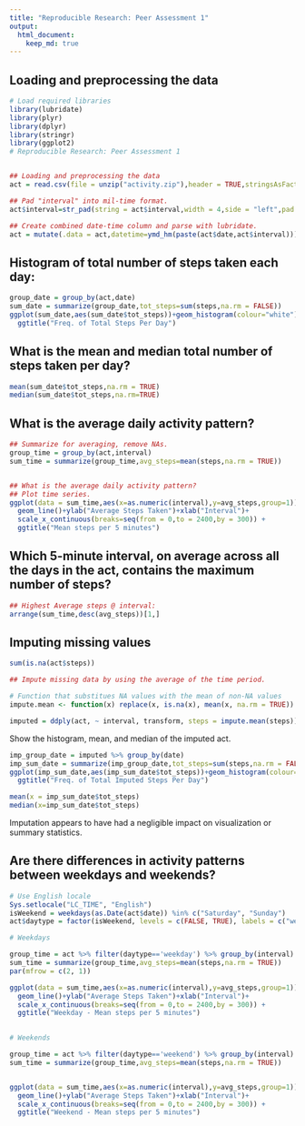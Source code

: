 ```yaml
---
title: "Reproducible Research: Peer Assessment 1"
output: 
  html_document:
    keep_md: true
---
```

  

## Loading and preprocessing the data
```r
# Load required libraries
library(lubridate)
library(plyr)
library(dplyr)
library(stringr)
library(ggplot2)
# Reproducible Research: Peer Assessment 1


## Loading and preprocessing the data
act = read.csv(file = unzip("activity.zip"),header = TRUE,stringsAsFactors=FALSE)

## Pad "interval" into mil-time format. 
act$interval=str_pad(string = act$interval,width = 4,side = "left",pad = 0)

## Create combined date-time column and parse with lubridate.
act = mutate(.data = act,datetime=ymd_hm(paste(act$date,act$interval)))
```

## Histogram of total number of steps taken each day:
```r
group_date = group_by(act,date)
sum_date = summarize(group_date,tot_steps=sum(steps,na.rm = FALSE))
ggplot(sum_date,aes(sum_date$tot_steps))+geom_histogram(colour="white")+ ylab("Frequency")+xlab("Total Steps Per Day")+
  ggtitle("Freq. of Total Steps Per Day")
```


## What is the mean and median total number of steps taken per day?
```r
mean(sum_date$tot_steps,na.rm = TRUE)
median(sum_date$tot_steps,na.rm=TRUE)
```


## What is the average daily activity pattern?
```r
## Summarize for averaging, remove NAs.
group_time = group_by(act,interval)
sum_time = summarize(group_time,avg_steps=mean(steps,na.rm = TRUE))


## What is the average daily activity pattern?
## Plot time series.
ggplot(data = sum_time,aes(x=as.numeric(interval),y=avg_steps,group=1))+
  geom_line()+ylab("Average Steps Taken")+xlab("Interval")+
  scale_x_continuous(breaks=seq(from = 0,to = 2400,by = 300)) + 
  ggtitle("Mean steps per 5 minutes")

```

## Which 5-minute interval, on average across all the days in the act, contains the maximum number of steps?

```r
## Highest Average steps @ interval:
arrange(sum_time,desc(avg_steps))[1,]
```


## Imputing missing values
```r

sum(is.na(act$steps))

## Impute missing data by using the average of the time period.

# Function that substitues NA values with the mean of non-NA values
impute.mean <- function(x) replace(x, is.na(x), mean(x, na.rm = TRUE))

imputed = ddply(act, ~ interval, transform, steps = impute.mean(steps))

```

Show the histogram, mean, and median of the imputed act.

```r
imp_group_date = imputed %>% group_by(date)
imp_sum_date = summarize(imp_group_date,tot_steps=sum(steps,na.rm = FALSE))
ggplot(imp_sum_date,aes(imp_sum_date$tot_steps))+geom_histogram(colour="white")+ ylab("Frequency")+xlab("Total Steps Per Day")+
  ggtitle("Freq. of Total Imputed Steps Per Day")

mean(x = imp_sum_date$tot_steps)
median(x=imp_sum_date$tot_steps)
```

Imputation appears to have had a negligible impact on visualization or summary statistics.

## Are there differences in activity patterns between weekdays and weekends?

```r
# Use English locale
Sys.setlocale("LC_TIME", "English")
isWeekend = weekdays(as.Date(act$date)) %in% c("Saturday", "Sunday")
act$daytype = factor(isWeekend, levels = c(FALSE, TRUE), labels = c("weekday", "weekend"))

# Weekdays

group_time = act %>% filter(daytype=='weekday') %>% group_by(interval)
sum_time = summarize(group_time,avg_steps=mean(steps,na.rm = TRUE))
par(mfrow = c(2, 1))

ggplot(data = sum_time,aes(x=as.numeric(interval),y=avg_steps,group=1))+
  geom_line()+ylab("Average Steps Taken")+xlab("Interval")+
  scale_x_continuous(breaks=seq(from = 0,to = 2400,by = 300)) + 
  ggtitle("Weekday - Mean steps per 5 minutes")
  

# Weekends 

group_time = act %>% filter(daytype=='weekend') %>% group_by(interval)
sum_time = summarize(group_time,avg_steps=mean(steps,na.rm = TRUE))


ggplot(data = sum_time,aes(x=as.numeric(interval),y=avg_steps,group=1))+
  geom_line()+ylab("Average Steps Taken")+xlab("Interval")+
  scale_x_continuous(breaks=seq(from = 0,to = 2400,by = 300)) + 
  ggtitle("Weekend - Mean steps per 5 minutes")
  
```

